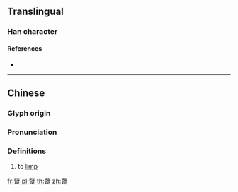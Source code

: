 {{character info/new}}
==Translingual==

===Han character===
{{Han char|rn=157|rad=足|as=17|sn=24|four=44801|canj=TJRYO|ids=⿱薛足}}

====References====
* {{Han ref|kx=1236.200|dkj=38001|dj=1709.040|hdz=63748.130|uh=8EA0|ud=36512|bh=F8C5|bd=63685}}

----

==Chinese==
{{zh-forms}}

===Glyph origin===
{{Han etym}}

===Pronunciation===
{{zh-pron
|m=sǎ
|c=sit3
|mc=y
|oc=y
|ma=
|cat=v
}}

===Definitions===
{{zh-hanzi}}

# to [[limp]]

[[fr:躠]]
[[pl:躠]]
[[th:躠]]
[[zh:躠]]